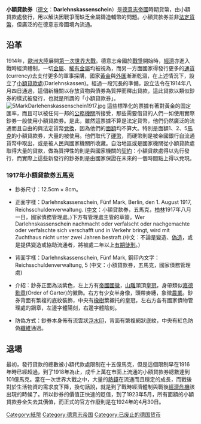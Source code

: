  
'''小額貸款券'''（[[德文|德文]]：'''Darlehnskassenschein'''）是[[德意志帝國|德意志帝國]]時期貸幣，由小額貸款處發行，用以解決因戰爭而缺乏金屬鑄造輔幣的問題。小額貸款券並非[[法定貨幣|法定貨幣]]，但廣泛的在德意志帝國境內流通。
== 沿革 ==
1914年，[[歐洲|歐洲]][[大陸|大陸]]展開[[第一次世界大戰|第一次世界大戰]]。德意志帝國於[[戰爭|戰爭]]開始時，[[經濟|經濟]]亦進入戰時經濟體制，一切[[金屬|金屬]]、[[稀有金屬|稀有金屬]]均被視為{{Link-en|軍需用品|Military surplus}}，而另一方面國家得發行更多的[[通貨|通貨]](currency)去支付更多的軍事採購，國家[[黃金|黃金]]與[[外匯|外匯]]漸漸乾涸，在上述情況下，設立了[[小額貸款處|小額貸款處]](Darlehnskassen)。經過一段冗長的準備，設立法令在1914年八月四日通過，這個新機關以存放貨物與債券為質押而釋出貸款，這此貸款以類似鈔券的樣式被發行，也就是所謂的「小額貸款券」。
[[File:5MarkDarlehenskassenschein1917.jpg|thumb]] 
這些標準化的票據有著對黃金的固定匯率，而且可以被任何一邦的[[公務機關|公務機關]]所接受，那些需要借貸的人們一如使用實際鈔券一般使用小額貸款券。是此，雖然這票據不算是法定貨幣，他們仍然廣泛的流通而且自由的與法定貨幣[[兌換|兌換]]，因為他們的[[面額|面額]]均不算大。特別是面額1、2、5[[馬克|馬克]]的小額貸款券，大量的被使用。他們取代了[[硬幣|硬幣]]，而硬幣則是被帝國銀行自流通貨幣中取出，或是被人民與國家機關所收藏。自治地區或是國家機關從小額貸款處取得大量的貸款，做為質押性的則是與國家機關的[[契約|契約]]：小額貸款處得以先行發行，而實際上這些新發行的鈔券則是由國家保證在未來的一個時間點上得以兌現。

=== 1917年小額貸款券五馬克 ===

* 鈔券尺寸：12.5cm × 8cm。

* 正面字樣：Darlehnskassenschein, Fünf Mark, Berlin, den 1. August 1917, Reichsschuldenverwaltung. ([[中文|中文]]：小額貸款券，五馬克，[[柏林|柏林]]1917年八月一日，國家債務管理處。)下方有管理處主管的草簽。Wer Darlehnskassenschein nachmacht oder verfalscht oder nachgemachte oder verfalschte sich verschafft und in Verkehr bringt, wird mit Zuchthaus nicht unter zwei Jahren bestraft.(中文：不論是變造、[[偽造|偽造]]，或是提供變造或協助流通者，將被處二年以上[[有期徒刑|有期徒刑]]。)

* 背面字樣：Darlehnskassenschein, Fünf Mark, 鋼印內文字：Reichsschuldenverwaltung, 5 (中文：小額貸款券，五馬克，國家債務管理處)

* 介紹：鈔券正面為淡紫色，左上方有[[帝國|帝國]][[國徽|國徽]]，[[山雕|山雕]]頭頂[[皇冠|皇冠]]，身帶類似[[嘉德勳章|嘉德勳章]](Order of Garter)的徽飾。右方有少女半身像，頭帶麥繐，象徵[[農業|農業]]。鈔券背面有繁複的底紋裝飾，中央有[[橡樹|橡樹]]葉襯托的皇冠，左右方各有國家債物管理處的鋼章，左邊字體陽刻，右邊字體陰刻。

* 防偽方式：鈔券本身佈有流雲狀[[浮水印|浮水印]]，背面有繁複網狀底紋，中央有紅色防偽[[纖維|纖維]]通過。

== 退場 ==
最初，發行貸款的總數被小額代款處限制在十五億馬克，但是這個限制早在1916年時已經超過，到了1918年為止，成千上萬在市面上流通的小額貸款券總數達到101億馬克。當在一次世界大戰之中，大量的[[熱錢|熱錢]]在流通而且穩定的成長，而戰後對於生活物資的需求度下降，換句話說，就是到了戰時經濟體制與戰後[[經濟危機|經濟危機]]該出現的時候了。所以鈔券的價值正快速的貶值，到了1923年5月，所有面額的小額貸款券全失去其價值，而正式的官方作廢則是在1924年的4月30日。

[[Category:紙幣|Category:紙幣]]
[[Category:德意志帝国|Category:德意志帝国]]
[[Category:已废止的德国货币|Category:已废止的德国货币]]